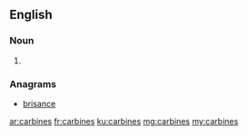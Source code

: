 ==English==

===Noun===
{{head|en|noun plural form}}

# {{plural of|carbine|lang=en}}

===Anagrams===
* [[brisance#English|brisance]]

[[ar:carbines]]
[[fr:carbines]]
[[ku:carbines]]
[[mg:carbines]]
[[my:carbines]]